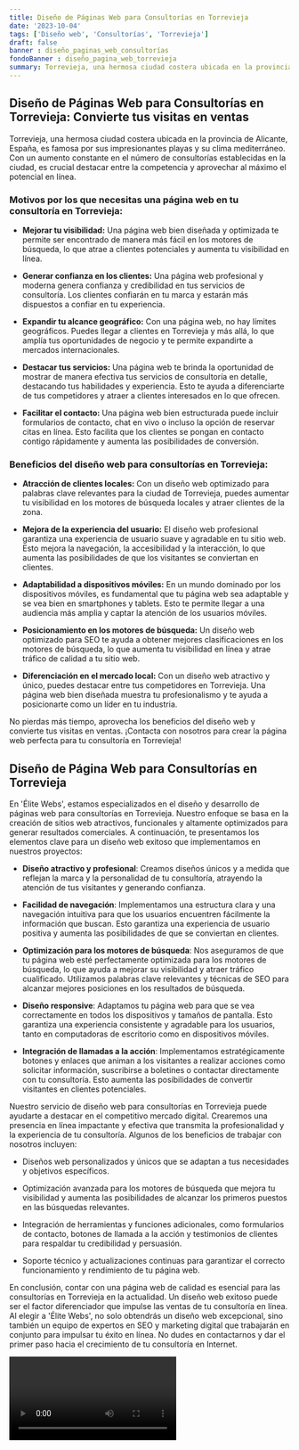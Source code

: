 ```yaml
---
title: Diseño de Páginas Web para Consultorías en Torrevieja
date: '2023-10-04'
tags: ['Diseño web', 'Consultorías', 'Torrevieja']
draft: false
banner : diseño_paginas_web_consultorías
fondoBanner : diseño_pagina_web_torrevieja
summary: Torrevieja, una hermosa ciudad costera ubicada en la provincia de Alicante, España, es famosa por sus impresionantes playas y su clima mediterráneo. Con un aumento constante en el número de consultorías establecidas en la ciudad, es crucial destacar entre la competencia y aprovechar al máximo el potencial en línea. 
---
```


## Diseño de Páginas Web para Consultorías en Torrevieja: Convierte tus visitas en ventas

Torrevieja, una hermosa ciudad costera ubicada en la provincia de Alicante, España, es famosa por sus impresionantes playas y su clima mediterráneo. Con un aumento constante en el número de consultorías establecidas en la ciudad, es crucial destacar entre la competencia y aprovechar al máximo el potencial en línea. 

### Motivos por los que necesitas una página web en tu consultoría en Torrevieja:

- **Mejorar tu visibilidad:** Una página web bien diseñada y optimizada te permite ser encontrado de manera más fácil en los motores de búsqueda, lo que atrae a clientes potenciales y aumenta tu visibilidad en línea.

- **Generar confianza en los clientes:** Una página web profesional y moderna genera confianza y credibilidad en tus servicios de consultoría. Los clientes confiarán en tu marca y estarán más dispuestos a confiar en tu experiencia.

- **Expandir tu alcance geográfico:** Con una página web, no hay límites geográficos. Puedes llegar a clientes en Torrevieja y más allá, lo que amplía tus oportunidades de negocio y te permite expandirte a mercados internacionales.

- **Destacar tus servicios:** Una página web te brinda la oportunidad de mostrar de manera efectiva tus servicios de consultoría en detalle, destacando tus habilidades y experiencia. Esto te ayuda a diferenciarte de tus competidores y atraer a clientes interesados en lo que ofrecen.

- **Facilitar el contacto:** Una página web bien estructurada puede incluir formularios de contacto, chat en vivo o incluso la opción de reservar citas en línea. Esto facilita que los clientes se pongan en contacto contigo rápidamente y aumenta las posibilidades de conversión.

### Beneficios del diseño web para consultorías en Torrevieja:

- **Atracción de clientes locales:** Con un diseño web optimizado para palabras clave relevantes para la ciudad de Torrevieja, puedes aumentar tu visibilidad en los motores de búsqueda locales y atraer clientes de la zona.

- **Mejora de la experiencia del usuario:** El diseño web profesional garantiza una experiencia de usuario suave y agradable en tu sitio web. Esto mejora la navegación, la accesibilidad y la interacción, lo que aumenta las posibilidades de que los visitantes se conviertan en clientes.

- **Adaptabilidad a dispositivos móviles:** En un mundo dominado por los dispositivos móviles, es fundamental que tu página web sea adaptable y se vea bien en smartphones y tablets. Esto te permite llegar a una audiencia más amplia y captar la atención de los usuarios móviles.

- **Posicionamiento en los motores de búsqueda:** Un diseño web optimizado para SEO te ayuda a obtener mejores clasificaciones en los motores de búsqueda, lo que aumenta tu visibilidad en línea y atrae tráfico de calidad a tu sitio web.

- **Diferenciación en el mercado local:** Con un diseño web atractivo y único, puedes destacar entre tus competidores en Torrevieja. Una página web bien diseñada muestra tu profesionalismo y te ayuda a posicionarte como un líder en tu industria.

No pierdas más tiempo, aprovecha los beneficios del diseño web y convierte tus visitas en ventas. ¡Contacta con nosotros para crear la página web perfecta para tu consultoría en Torrevieja!

<GifSeo />

<Cta />

## Diseño de Página Web para Consultorías en Torrevieja

En 'Élite Webs', estamos especializados en el diseño y desarrollo de páginas web para consultorías en Torrevieja. Nuestro enfoque se basa en la creación de sitios web atractivos, funcionales y altamente optimizados para generar resultados comerciales. A continuación, te presentamos los elementos clave para un diseño web exitoso que implementamos en nuestros proyectos:

- **Diseño atractivo y profesional**: Creamos diseños únicos y a medida que reflejan la marca y la personalidad de tu consultoría, atrayendo la atención de tus visitantes y generando confianza.

- **Facilidad de navegación**: Implementamos una estructura clara y una navegación intuitiva para que los usuarios encuentren fácilmente la información que buscan. Esto garantiza una experiencia de usuario positiva y aumenta las posibilidades de que se conviertan en clientes.

- **Optimización para los motores de búsqueda**: Nos aseguramos de que tu página web esté perfectamente optimizada para los motores de búsqueda, lo que ayuda a mejorar su visibilidad y atraer tráfico cualificado. Utilizamos palabras clave relevantes y técnicas de SEO para alcanzar mejores posiciones en los resultados de búsqueda.

- **Diseño responsive**: Adaptamos tu página web para que se vea correctamente en todos los dispositivos y tamaños de pantalla. Esto garantiza una experiencia consistente y agradable para los usuarios, tanto en computadoras de escritorio como en dispositivos móviles.

- **Integración de llamadas a la acción**: Implementamos estratégicamente botones y enlaces que animan a los visitantes a realizar acciones como solicitar información, suscribirse a boletines o contactar directamente con tu consultoría. Esto aumenta las posibilidades de convertir visitantes en clientes potenciales.

Nuestro servicio de diseño web para consultorías en Torrevieja puede ayudarte a destacar en el competitivo mercado digital. Crearemos una presencia en línea impactante y efectiva que transmita la profesionalidad y la experiencia de tu consultoría. Algunos de los beneficios de trabajar con nosotros incluyen:

- Diseños web personalizados y únicos que se adaptan a tus necesidades y objetivos específicos.

- Optimización avanzada para los motores de búsqueda que mejora tu visibilidad y aumenta las posibilidades de alcanzar los primeros puestos en las búsquedas relevantes.

- Integración de herramientas y funciones adicionales, como formularios de contacto, botones de llamada a la acción y testimonios de clientes para respaldar tu credibilidad y persuasión.

- Soporte técnico y actualizaciones continuas para garantizar el correcto funcionamiento y rendimiento de tu página web.

En conclusión, contar con una página web de calidad es esencial para las consultorías en Torrevieja en la actualidad. Un diseño web exitoso puede ser el factor diferenciador que impulse las ventas de tu consultoría en línea. Al elegir a 'Élite Webs', no solo obtendrás un diseño web excepcional, sino también un equipo de expertos en SEO y marketing digital que trabajarán en conjunto para impulsar tu éxito en línea. No dudes en contactarnos y dar el primer paso hacia el crecimiento de tu consultoría en Internet.

<Video />

<CtaBot job='Consultorías' city='Torrevieja'/>

<Gmaps query='Torrevieja+españa+maps' />
